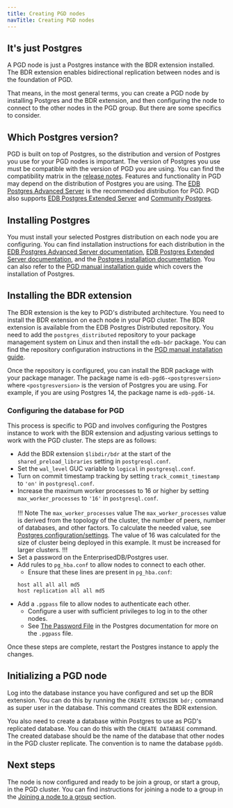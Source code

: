 ```yaml
---
title: Creating PGD nodes
navTitle: Creating PGD nodes
---
```



## It's just Postgres

A PGD node is just a Postgres instance with the BDR extension installed. The BDR extension enables bidirectional replication between nodes and is the foundation of PGD.

That means, in the most general terms, you can create a PGD node by installing Postgres and the BDR extension, and then configuring the node to connect to the other nodes in the PGD group. But there are some specifics to consider.

## Which Postgres version?

PGD is built on top of Postgres, so the distribution and version of Postgres you use for your PGD nodes is important. The version of Postgres you use must be compatible with the version of PGD you are using. You can find the compatibility matrix in the [release notes](/pgd/latest/rel_notes). Features and functionality in PGD may depend on the distribution of Postgres you are using. The [EDB Postgres Advanced Server](/epas/latest/) is the recommended distribution for PGD. PGD also supports [EDB Postgres Extended Server](/pge/latest/) and [Community Postgres](https://www.postgresql.org/).

## Installing Postgres

You must install your selected Postgres distribution on each node you are configuring. You can find installation instructions for each distribution in the [EDB Postgres Advanced Server documentation](/epas/latest/installing/), [EDB Postgres Extended Server documentation](/pge/latest/installing/), and the [Postgres installation documentation](/supported-open-source/postgresql/installing/). You can also refer to the [PGD manual installation guide](/pgd/latest/essential-how-to/install/03-installing-database-and-pgd) which covers the installation of Postgres.

## Installing the BDR extension

The BDR extension is the key to PGD's distributed architecture. You need to install the BDR extension on each node in your PGD cluster. The BDR extension is available from the EDB Postgres Distributed repository. You need to add the `postgres_distributed` repository to your package management system on Linux and then install the `edb-bdr` package. You can find the repository configuration instructions in the [PGD manual installation guide](/pgd/latest/essential-how-to/install/02-configure-repositories).

Once the repository is configured, you can install the BDR package with your package manager. The package name is `edb-pgd6-<postgresversion>` where `<postgresversion>` is the version of Postgres you are using. For example, if you are using Postgres 14, the package name is `edb-pgd6-14`.

### Configuring the database for PGD

This process is specific to PGD and involves configuring the Postgres instance to work with the BDR extension and adjusting various settings to work with the PGD cluster. The steps are as follows:

* Add the BDR extension `$libdir/bdr` at the start of the `shared_preload_libraries` setting in `postgresql.conf`.
* Set the `wal_level` GUC variable to `logical` in `postgresql.conf`.
* Turn on commit timestamp tracking by setting `track_commit_timestamp` to `'on'` in `postgresql.conf`.
* Increase the maximum worker processes to 16 or higher by setting `max_worker_processes` to `'16'` in `postgresql.conf`.<br/><br/>
  !!! Note The `max_worker_processes` value
  The `max_worker_processes` value is derived from the topology of the cluster, the number of peers, number of databases, and other factors. 
  To calculate the needed value, see [Postgres configuration/settings](/pgd/latest/postgres-configuration/#postgres-settings).
  The value of 16 was calculated for the size of cluster being deployed in this example. It must be increased for larger clusters.
  !!!
* Set a password on the EnterprisedDB/Postgres user.
* Add rules to `pg_hba.conf` to allow nodes to connect to each other.
  * Ensure that these lines are present in `pg_hba.conf`:
  ```
  host all all all md5
  host replication all all md5
  ```
* Add a `.pgpass` file to allow nodes to authenticate each other.
  * Configure a user with sufficient privileges to log in to the other nodes.
  * See [The Password File](https://www.postgresql.org/docs/current/libpq-pgpass.html) in the Postgres documentation for more on the `.pgpass` file. 

Once these steps are complete, restart the Postgres instance to apply the changes.

## Initializing a PGD node

Log into the database instance you have configured and set up the BDR extension. 
You can do this by running the `CREATE EXTENSION bdr;` command as super user in the database. 
This command creates the BDR extension. 

You also need to create a database within Postgres to use as PGD's replicated database. 
You can do this with the `CREATE DATABASE` command. 
The created database should be the name of the database that other nodes in the PGD cluster replicate. The convention is to name the database `pgddb`.

## Next steps

The node is now configured and ready to be join a group, or start a group, in the PGD cluster.
You can find instructions for joining a node to a group in the [Joining a node to a group](/pgd/latest/reference/node_management/creating_and_joining) section.

